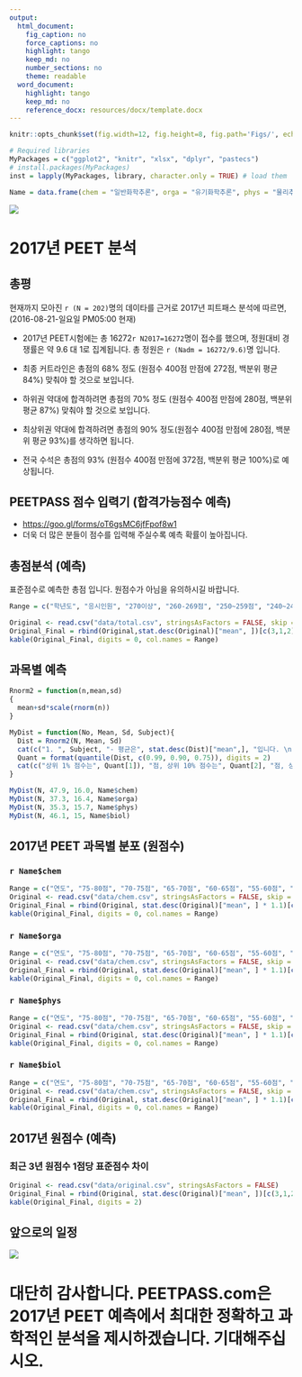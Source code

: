 ```yaml
---
output:
  html_document:
    fig_caption: no
    force_captions: no
    highlight: tango
    keep_md: no
    number_sections: no
    theme: readable
  word_document:
    highlight: tango
    keep_md: no
    reference_docx: resources/docx/template.docx
---
```


```r
knitr::opts_chunk$set(fig.width=12, fig.height=8, fig.path='Figs/', echo=FALSE, warning=FALSE, message=FALSE, results = 'asis')

# Required libraries
MyPackages = c("ggplot2", "knitr", "xlsx", "dplyr", "pastecs")
# install.packages(MyPackages)
inst = lapply(MyPackages, library, character.only = TRUE) # load them

Name = data.frame(chem = "일반화학추론", orga = "유기화학추론", phys = "물리추론", biol = "생물추론", stringsAsFactors = FALSE)
```

![](logo.png)

# 2017년 PEET 분석

## 총평
현재까지 모아진 `r (N = 202)`명의 데이타를 근거로 2017년 피트패스 분석에 따르면, (2016-08-21-일요일 PM05:00 현재)

* 2017년 PEET시험에는 총 16272`r N2017=16272`명이 접수를 했으며, 정원대비 경쟁률은 약 9.6 대 1로 집계됩니다. 총 정원은  `r (Nadm = 16272/9.6)`명 입니다.

* 최종 커트라인은 총점의 68% 정도 (원점수 400점 만점에 272점, 백분위 평균 84%) 맞춰야 할 것으로 보입니다.

* 하위권 약대에 합격하려면 총점의 70% 정도 (원점수 400점 만점에 280점, 백분위 평균 87%) 맞춰야 할 것으로 보입니다.

* 최상위권 약대에 합격하려면 총점의 90% 정도(원점수 400점 만점에 280점, 백분위 평균 93%)를 생각하면 됩니다. 

* 전국 수석은 총점의 93% (원점수 400점 만점에 372점, 백분위 평균 100%)로 예상됩니다.

## PEETPASS 점수 입력기 (합격가능점수 예측)
* <https://goo.gl/forms/oT6gsMC6jfFpof8w1>
* 더욱 더 많은 분들이 점수를 입력해 주실수록 예측 확률이 높아집니다.

## 총점분석 (예측)

표준점수로 예측한 총점 입니다. 원점수가 아님을 유의하시길 바랍니다.

```r
Range = c("학년도", "응시인원", "270이상", "260-269점", "250~259점", "240~249점", "230~239점")

Original <- read.csv("data/total.csv", stringsAsFactors = FALSE, skip = 1)
Original_Final = rbind(Original,stat.desc(Original)["mean", ])[c(3,1,2),] %>% mutate(Year = replace(Year, Year == 2015.5, 2017)) %>% mutate(Total = replace(Total, Total == 14732.5, N2017))
kable(Original_Final, digits = 0, col.names = Range)


```

## 과목별 예측

```r
Rnorm2 = function(n,mean,sd) 
{ 
  mean+sd*scale(rnorm(n)) 
}

MyDist = function(No, Mean, Sd, Subject){
  Dist = Rnorm2(N, Mean, Sd)
  cat(c("1. ", Subject, "- 평균은", stat.desc(Dist)["mean",], "입니다. \n"))
  Quant = format(quantile(Dist, c(0.99, 0.90, 0.75)), digits = 2)
  cat(c("상위 1% 점수는", Quant[1]), "점, 상위 10% 점수는", Quant[2], "점, 상위 25% 점수는", Quant[3], "점 입니다. \n ")
}

MyDist(N, 47.9, 16.0, Name$chem) 
MyDist(N, 37.3, 16.4, Name$orga)
MyDist(N, 35.3, 15.7, Name$phys)
MyDist(N, 46.1, 15, Name$biol)
```


## 2017년 PEET 과목별 분포 (원점수)

### `r Name$chem`

```r
Range = c("연도", "75-80점", "70-75점", "65-70점", "60-65점", "55-60점", "50-55점", "45-50점", "40-45점", "35-40점", "30-35점", "30점 이하")
Original <- read.csv("data/chem.csv", stringsAsFactors = FALSE, skip = 1)
Original_Final = rbind(Original, stat.desc(Original)["mean", ] * 1.1)[c(3,1,2),] %>% mutate(Year = replace(Year, Year == 2015.5*1.1, 2017))
kable(Original_Final, digits = 0, col.names = Range)
```

### `r Name$orga`

```r
Range = c("연도", "75-80점", "70-75점", "65-70점", "60-65점", "55-60점", "50-55점", "45-50점", "40-45점", "35-40점", "30-35점", "30점 이하")
Original <- read.csv("data/chem.csv", stringsAsFactors = FALSE, skip = 1)
Original_Final = rbind(Original, stat.desc(Original)["mean", ] * 1.1)[c(3,1,2),] %>% mutate(Year = replace(Year, Year == 2015.5*1.1, 2017))
kable(Original_Final, digits = 0, col.names = Range)
```

### `r Name$phys`
```r
Range = c("연도", "75-80점", "70-75점", "65-70점", "60-65점", "55-60점", "50-55점", "45-50점", "40-45점", "35-40점", "30-35점", "30점 이하")
Original <- read.csv("data/chem.csv", stringsAsFactors = FALSE, skip = 1)
Original_Final = rbind(Original, stat.desc(Original)["mean", ] * 1.1)[c(3,1,2),] %>% mutate(Year = replace(Year, Year == 2015.5*1.1, 2017))
kable(Original_Final, digits = 0, col.names = Range)
```

### `r Name$biol`
```r
Range = c("연도", "75-80점", "70-75점", "65-70점", "60-65점", "55-60점", "50-55점", "45-50점", "40-45점", "35-40점", "30-35점", "30점 이하")
Original <- read.csv("data/chem.csv", stringsAsFactors = FALSE, skip = 1)
Original_Final = rbind(Original, stat.desc(Original)["mean", ] * 1.1)[c(3,1,2),] %>% mutate(Year = replace(Year, Year == 2015.5*1.1, 2017))
kable(Original_Final, digits = 0, col.names = Range)
```

## 2017년 원점수 (예측)
### 최근 3년 원점수 1점당 표준점수 차이

```r
Original <- read.csv("data/original.csv", stringsAsFactors = FALSE)
Original_Final = rbind(Original, stat.desc(Original)["mean", ])[c(3,1,2),] %>% mutate(Year = replace(Year, Year == 2015.5, 2017))
kable(Original_Final, digits = 2)
```

## 앞으로의 일정
![](http://www.kpeet.or.kr/images/banner_index_20170722.gif)

# 대단히 감사합니다. PEETPASS.com은 2017년 PEET 예측에서 최대한 정확하고 과학적인 분석을 제시하겠습니다. 기대해주십시오. 